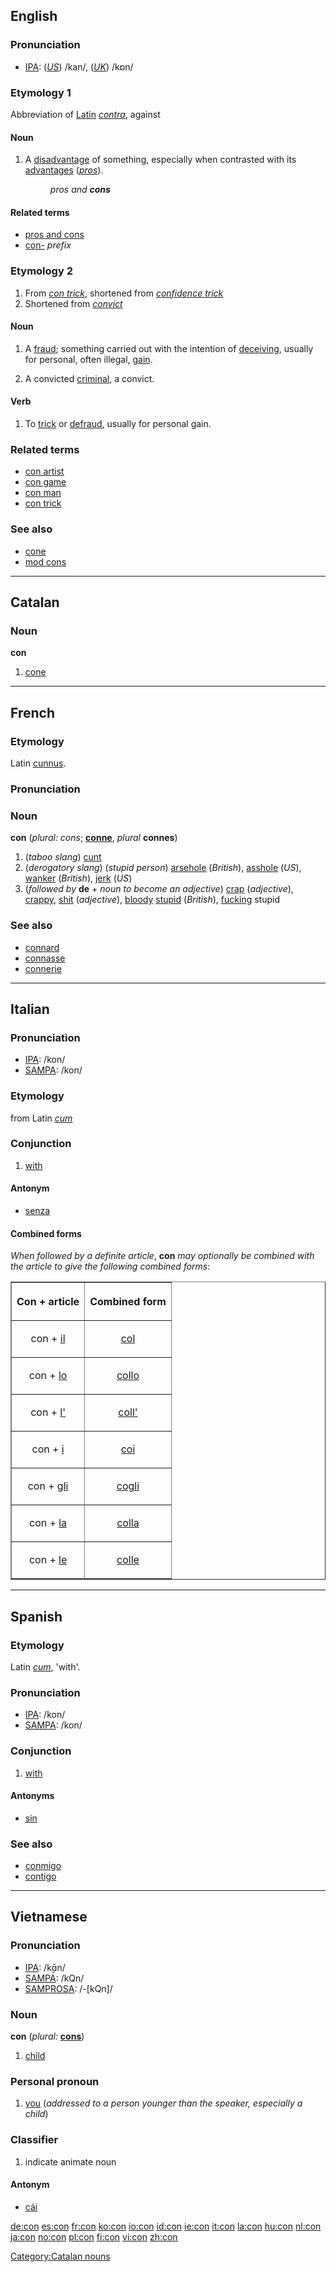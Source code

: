==English==

===Pronunciation===
*[[w:IPA|IPA]]: (''[[w:American English|US]]'') /kan/, (''[[w:British English|UK]]'') /kɒn/

===Etymology 1===
Abbreviation of [[Latin]] ''[[contra]]'', against

====Noun====
{{en-noun-reg}}

# A [[disadvantage]] of something, especially when contrasted with its [[advantage]]s (''[[pro]]s'').
#:''pros and '''cons'''''

====Related terms====
*[[pros and cons]]
*[[con-]] ''prefix''

===Etymology 2===
# From ''[[con trick]]'', shortened from ''[[confidence trick]]''
# Shortened from ''[[convict]]''

====Noun====
{{en-noun-reg}}

# {{slang}} A [[fraud]]; something carried out with the intention of [[deceiving]], usually for personal, often illegal, [[gain]].
# {{slang}} A convicted [[criminal]], a convict.

====Verb====
{{en-infl-reg-consonant|con||n}}

# {{transitive}} {{slang}} To [[trick]] or [[defraud]], usually for personal gain.

===Related terms===
*[[con artist]]
*[[con game]]
*[[con man]]
*[[con trick]]

===See also===
*[[cone]]
*[[mod cons]]

----

==Catalan==
===Noun===
'''con'''

# [[cone]]

[[Category:Catalan nouns]]

----

==French==
===Etymology===
Latin [[cunnus]].

===Pronunciation===
{{IPA|/kɔ̃/}}

===Noun===
'''con''' {{m}} (''plural:'' ''cons''; {{f}} '''[[conne]]''', ''plural'' '''connes''')
#(''taboo slang'') [[cunt]]
#(''derogatory slang'') (''stupid person'') [[arsehole]] (''British''), [[asshole]] (''US''), [[wanker]] (''British''), [[jerk]] (''US'')
#(''followed by'' '''de''' + ''noun to become an adjective'') [[crap]] (''adjective''), [[crappy]], [[shit]] (''adjective''), [[bloody]] [[stupid]] (''British''), [[fucking]] stupid
===See also===
*[[connard]]
*[[connasse]]
*[[connerie]]

----

==Italian==
===Pronunciation===
*[[w:IPA|IPA]]: /kon/
*[[w:SAMPA|SAMPA]]: /kon/
===Etymology===
from Latin ''[[cum]]''
===Conjunction===
#[[with]]
====Antonym====
*[[senza]]
====Combined forms====
''When followed by a definite article'', '''con''' ''may optionally be combined with the article to give the following combined forms'':

<table border="1" align="center" cellpadding="5">
<tr><th>Con + article<th>Combined form</tr>
<tr><td align="center">con + [[il#Italian|il]]<td align="center">[[col#Italian|col]]</tr>
<tr><td align="center">con + [[lo#Italian|lo]]<td align="center">[[collo#Italian|collo]]</tr>
<tr><td align="center">con + [[l'#Italian|l']]<td align="center">[[coll']]</tr>
<tr><td align="center">con + [[i#Italian|i]]<td align="center">[[coi]]</tr>
<tr><td align="center">con + [[gli]]<td align="center">[[cogli]]</tr>
<tr><td align="center">con + [[la#Italian|la]]<td align="center">[[colla#Italian|colla]]</tr>
<tr><td align="center">con + [[le#Italian|le]]<td align="center">[[colle#Italian|colle]]</tr>
</table>

----

==Spanish==
===Etymology===
Latin ''[[cum]]'', 'with'.
===Pronunciation===
*[[w:IPA|IPA]]: /kon/
*[[w:SAMPA|SAMPA]]: /kon/
===Conjunction===
#[[with]]
====Antonyms====
*[[sin]]
===See also===
*[[conmigo]]
*[[contigo]]

----

==Vietnamese==
===Pronunciation===
*[[w:IPA|IPA]]: /k̬ɑ̄n/
*[[w:SAMPA|SAMPA]]: /kQn/
*[[w:SAMPROSA|SAMPROSA]]: /-[kQn]/
===Noun===
'''con'''  (''plural:'' '''[[cons]]''')
#[[child]]
===Personal pronoun===
#[[you]] (''addressed to a person younger than the speaker, especially a child'')
===Classifier===
# indicate animate noun
====Antonym====
*[[cái]]

[[de:con]]
[[es:con]]
[[fr:con]]
[[ko:con]]
[[io:con]]
[[id:con]]
[[ie:con]]
[[it:con]]
[[la:con]]
[[hu:con]]
[[nl:con]]
[[ja:con]]
[[no:con]]
[[pl:con]]
[[fi:con]]
[[vi:con]]
[[zh:con]]